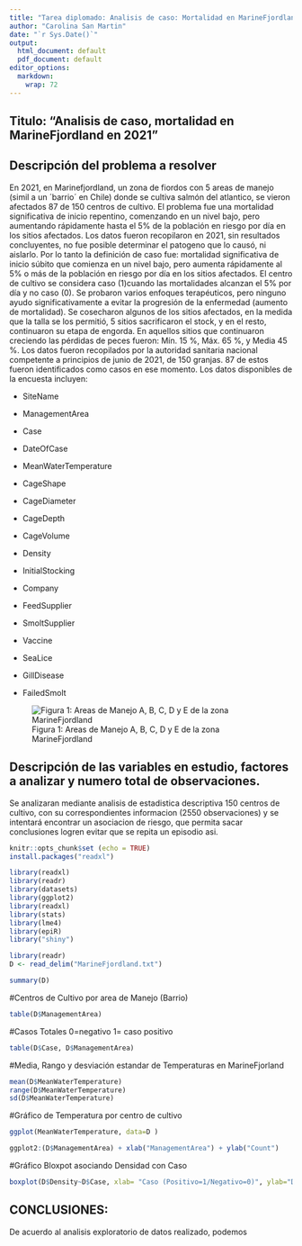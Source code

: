 ```yaml
---
title: "Tarea diplomado: Analisis de caso: Mortalidad en MarineFjordland en 2021 "
author: "Carolina San Martin"
date: "`r Sys.Date()`"
output:
  html_document: default
  pdf_document: default
editor_options: 
  markdown: 
    wrap: 72
---
```


## Titulo: "Analisis de caso, mortalidad en MarineFjordland en 2021"

## Descripción del problema a resolver

En 2021, en Marinefjordland, un zona de fiordos con 5 areas de manejo
(simil a un ´barrio´ en Chile) donde se cultiva salmón del atlantico, se
vieron afectados 87 de 150 centros de cultivo. El problema fue una
mortalidad significativa de inicio repentino, comenzando en un nivel
bajo, pero aumentando rápidamente hasta el 5% de la población en riesgo
por día en los sitios afectados. Los datos fueron recopilaron en 2021,
sin resultados concluyentes, no fue posible determinar el patogeno que
lo causó, ni aislarlo. Por lo tanto la definición de caso fue:
mortalidad significativa de inicio súbito que comienza en un nivel bajo,
pero aumenta rápidamente al 5% o más de la población en riesgo por día
en los sitios afectados. El centro de cultivo se considera caso
(1)cuando las mortalidades alcanzan el 5% por día y no caso (0). Se
probaron varios enfoques terapéuticos, pero ninguno ayudo
significativamente a evitar la progresión de la enfermedad (aumento de mortalidad). Se
cosecharon algunos de los sitios afectados, en la medida que la talla se los
permitió, 5 sitios sacrificaron el stock, y en el resto, continuaron su
etapa de engorda. En aquellos sitios que continuaron creciendo las
pérdidas de peces fueron: Mín. 15 %, Máx. 65 %, y Media 45 %. Los datos
fueron recopilados por la autoridad sanitaria nacional competente a
principios de junio de 2021, de 150 granjas. 87 de estos fueron
identificados como casos en ese momento. Los datos disponibles de la
encuesta incluyen:

-   SiteName

-   ManagementArea

-   Case

-   DateOfCase

-   MeanWaterTemperature

-   CageShape

-   CageDiameter

-   CageDepth

-   CageVolume

-   Density

-   InitialStocking

-   Company

-   FeedSupplier

-   SmoltSupplier

-   Vaccine

-   SeaLice

-   GillDisease

-   FailedSmolt

![Figura 1: Areas de Manejo A, B, C, D y E de la zona MarineFjordland](MarineFjord.jpg)

## Descripción de las variables en estudio, factores a analizar y numero total de observaciones.

Se analizaran mediante analisis de estadistica descriptiva 150 centros
de cultivo, con su correspondientes informacion (2550 observaciones) y
se intentará encontrar un asociacion de riesgo, que permita sacar
conclusiones logren evitar que se repita un episodio asi.

```r
knitr::opts_chunk$set (echo = TRUE)
install.packages("readxl")

library(readxl)
library(readr)
library(datasets)
library(ggplot2)
library(readxl)
library(stats)
library(lme4)
library(epiR)
library("shiny")

```



```r
library(readr)
D <- read_delim("MarineFjordland.txt")
```

```r
summary(D)
```

#Centros de Cultivo por area de Manejo (Barrio)
```r
table(D$ManagementArea)
```
#Casos Totales 0=negativo 1= caso positivo
```r
table(D$Case, D$ManagementArea)
```

#Media, Rango y desviación estandar de Temperaturas en MarineFjorland
```r
mean(D$MeanWaterTemperature)
range(D$MeanWaterTemperature)
sd(D$MeanWaterTemperature)
```
#Gráfico de Temperatura por centro de cultivo
```r
ggplot(MeanWaterTemperature, data=D ) 
```

```r
ggplot2:(D$ManagementArea) + xlab("ManagementArea") + ylab("Count")
```

#Gráfico Bloxpot asociando Densidad con Caso
```r
boxplot(D$Density~D$Case, xlab= "Caso (Positivo=1/Negativo=0)", ylab="Densidad")
```



## CONCLUSIONES: 
De acuerdo al analisis exploratorio de datos realizado, podemos 


